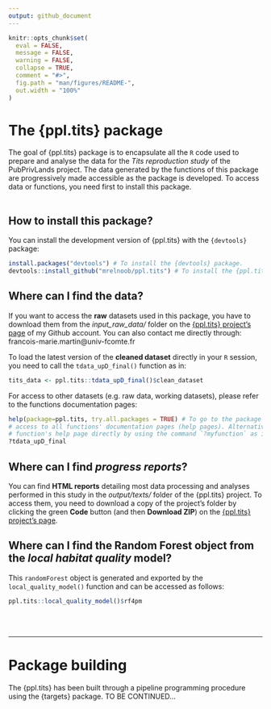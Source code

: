 ```yaml
---
output: github_document
---
```


<!-- README.md is generated from README.Rmd. Please edit that file -->

```r
knitr::opts_chunk$set(
  eval = FALSE,
  message = FALSE,
  warning = FALSE,
  collapse = TRUE,
  comment = "#>",
  fig.path = "man/figures/README-",
  out.width = "100%"
)
```

# The {ppl.tits} package

<!-- badges: start -->
<!-- badges: end -->

The goal of {ppl.tits} package is to encapsulate all the `R` code used to prepare and analyse the data for the *Tits reproduction study* of the PubPrivLands project. The data generated by the functions of this package are progressively made accessible as the package is developed. To access data or functions, you need first to install this package.  
\


## How to install this package?

You can install the development version of {ppl.tits} with the `{devtools}` package:

``` r
install.packages("devtools") # To install the {devtools} package.
devtools::install_github("mrelnoob/ppl.tits") # To install the {ppl.tits} package.
```



## Where can I find the data?

If you want to access the **raw** datasets used in this package, you have to download them from the *input_raw_data/* folder on the [{ppl.tits} project's page](https://github.com/mrelnoob/ppl.tits) of my Github account. You can also contact me directly through: francois-marie.martin@univ-fcomte.fr   

To load the latest version of the **cleaned dataset** directly in your `R` session, you need to call the `tdata_upD_final()` function as in:

```r
tits_data <- ppl.tits::tdata_upD_final()$clean_dataset
```

For access to other datasets (e.g. raw data, working datasets), please refer to the functions documentation pages:

```r
help(package=ppl.tits, try.all.packages = TRUE) # To go to the package's index page allowing
# access to all functions' documentation pages (help pages). Alternatively, you can go to a 
# function's help page directly by using the command `?myfunction` as in:
?tdata_upD_final
```



## Where can I find *progress reports*?

You can find **HTML reports** detailing most data processing and analyses performed in this study in the *output/texts/* folder of the {ppl.tits} project. To access them, you need to download a copy of the project's folder by clicking the green **Code** button (and then **Download ZIP**) on the [{ppl.tits} project's page](https://github.com/mrelnoob/ppl.tits).



## Where can I find the Random Forest object from the *local habitat quality* model?

This `randomForest` object is generated and exported by the `local_quality_model()` function and can be accessed as follows:

```r
ppl.tits::local_quality_model()$rf4pm
```
\
\

******

# Package building

The {ppl.tits} has been built through a pipeline programming procedure using the {targets} package.
TO BE CONTINUED...
